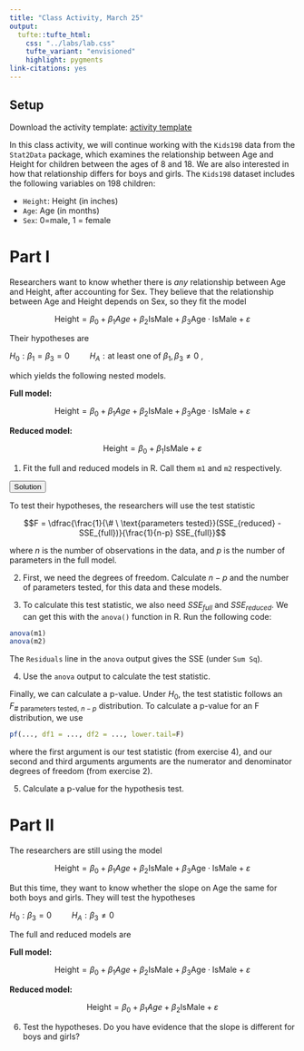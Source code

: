 ```yaml
---
title: "Class Activity, March 25"
output: 
  tufte::tufte_html:
    css: "../labs/lab.css"
    tufte_variant: "envisioned"
    highlight: pygments
link-citations: yes
---
```


## Setup

Download the activity template: [activity template](https://sta112-s22.github.io/class_activities/ca_lecture_23_template.Rmd)

In this class activity, we will continue working with the `Kids198` data from the `Stat2Data` package, which examines the relationship between Age and Height for children between the ages of 8 and 18. We are also interested in how that relationship differs for boys and girls. The `Kids198` dataset includes the following variables on 198 children:

* `Height`: Height (in inches)
* `Age`: Age (in months)
* `Sex`: 0=male, 1 = female

# Part I

Researchers want to know whether there is *any* relationship between Age and Height, after accounting for Sex. They believe that the relationship between Age and Height depends on Sex, so they fit the model

$$\text{Height} = \beta_0 + \beta_1 Age + \beta_2 \text{IsMale} + \beta_3 \text{Age} \cdot \text{IsMale} + \varepsilon$$

Their hypotheses are

$H_0: \beta_1 = \beta_3 = 0 \hspace{1cm} H_A: \text{at least one of } \beta_1, \beta_3 \neq 0$ ,

which yields the following nested models.

**Full model:** 

$$\text{Height} = \beta_0 + \beta_1 Age + \beta_2 \text{IsMale} + \beta_3 \text{Age} \cdot \text{IsMale} + \varepsilon$$

**Reduced model:** 

$$\text{Height} = \beta_0 + \beta_1 \text{IsMale} + \varepsilon$$

1. Fit the full and reduced models in R. Call them `m1` and `m2` respectively.

<SCRIPT>
function ShowAndHide(divid) {
    var x = document.getElementById(divid);
    if (x.style.display == 'none') {
        x.style.display = 'block';
    } else {
        x.style.display = 'none';
    }
}
</SCRIPT>

<BUTTON ONCLICK="ShowAndHide('q1_solution')">Solution</BUTTON>

<DIV ID="q1_solution" STYLE="display:none">
```r
m1 <- lm(Height ~ Age*Sex, data = Kids198)
m2 <- lm(Height ~ Sex, data = Kids198)
```
</DIV>

To test their hypotheses, the researchers will use the test statistic

$$F = \dfrac{\frac{1}{\# \ \text{parameters tested}}(SSE_{reduced} - SSE_{full})}{\frac{1}{n-p} SSE_{full}}$$

where $n$ is the number of observations in the data, and $p$ is the number of parameters in the full model.

2. First, we need the degrees of freedom. Calculate $n - p$ and the number of parameters tested, for this data and these models.

3. To calculate this test statistic, we also need $SSE_{full}$ and $SSE_{reduced}$. We can get this with the `anova()` function in R. Run the following code:

```r
anova(m1)
anova(m2)
```

The `Residuals` line in the `anova` output gives the SSE (under `Sum Sq`).

4. Use the `anova` output to calculate the test statistic.

Finally, we can calculate a p-value. Under $H_0$, the test statistic follows an $F_{\# \ \text{parameters tested}, \ n-p}$ distribution. To calculate a p-value for an F distribution, we use

```r
pf(..., df1 = ..., df2 = ..., lower.tail=F)
```

where the first argument is our test statistic (from exercise 4), and our second and third arguments arguments are the numerator and denominator degrees of freedom (from exercise 2).

5. Calculate a p-value for the hypothesis test.

# Part II

The researchers are still using the model

$$\text{Height} = \beta_0 + \beta_1 Age + \beta_2 \text{IsMale} + \beta_3 \text{Age} \cdot \text{IsMale} + \varepsilon$$

But this time, they want to know whether the slope on Age the same for both boys and girls. They will test the hypotheses

$H_0: \beta_3 = 0 \hspace{1cm} H_A: \beta_3 \neq 0$

The full and reduced models are

**Full model:** 

$$\text{Height} = \beta_0 + \beta_1 Age + \beta_2 \text{IsMale} + \beta_3 \text{Age} \cdot \text{IsMale} + \varepsilon$$

**Reduced model:** 

$$\text{Height} = \beta_0 + \beta_1 Age + \beta_2 \text{IsMale} + \varepsilon$$

6. Test the hypotheses. Do you have evidence that the slope is different for boys and girls?